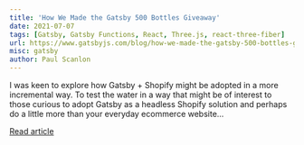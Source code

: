 ```yaml
---
title: 'How We Made the Gatsby 500 Bottles Giveaway'
date: 2021-07-07
tags: [Gatsby, Gatsby Functions, React, Three.js, react-three-fiber]
url: https://www.gatsbyjs.com/blog/how-we-made-the-gatsby-500-bottles-giveaway/
misc: gatsby
author: Paul Scanlon
---
```


I was keen to explore how Gatsby + Shopify might be adopted in a more incremental way. To test the water in a way that
might be of interest to those curious to adopt Gatsby as a headless Shopify solution and perhaps do a little more than
your everyday ecommerce website...

[Read article](https://www.gatsbyjs.com/blog/how-we-made-the-gatsby-500-bottles-giveaway)

